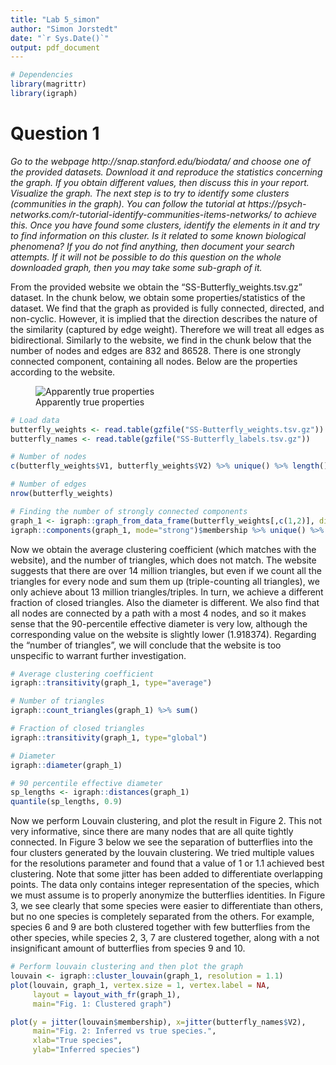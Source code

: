 ```yaml
---
title: "Lab 5_simon"
author: "Simon Jorstedt"
date: "`r Sys.Date()`"
output: pdf_document
---
```


```r
# Dependencies
library(magrittr)
library(igraph)
```

# Question 1
*Go to the webpage http://snap.stanford.edu/biodata/ and choose one of the provided datasets. Download it and reproduce the statistics concerning the graph. If you obtain different values, then discuss this in your report. Visualize the graph. The next step is to try to identify some clusters (communities in the graph). You can follow the tutorial at https://psych-networks.com/r-tutorial-identify-communities-items-networks/ to achieve this. Once you have found some clusters, identify the elements in it and try to find information on this cluster. Is it related to some known biological phenomena? If you do not find anything, then document your search attempts. If it will not be possible to do this question on the whole downloaded graph, then you may take some sub-graph of it.*

From the provided website we obtain the "SS-Butterfly_weights.tsv.gz" dataset. In the chunk below, we obtain some properties/statistics of the dataset. We find that the graph as provided is fully connected, directed, and non-cyclic. However, it is implied that the direction describes the nature of the similarity (captured by edge weight). Therefore we will treat all edges as bidirectional. Similarly to the website, we find in the chunk below that the number of nodes and edges are 832 and 86528. There is one strongly connected component, containing all nodes. Below are the properties according to the website.

![Apparently true properties](butterfly_statistics.png)

```r
# Load data
butterfly_weights <- read.table(gzfile("SS-Butterfly_weights.tsv.gz"))
butterfly_names <- read.table(gzfile("SS-Butterfly_labels.tsv.gz"))

# Number of nodes
c(butterfly_weights$V1, butterfly_weights$V2) %>% unique() %>% length()

# Number of edges
nrow(butterfly_weights)

# Finding the number of strongly connected components
graph_1 <- igraph::graph_from_data_frame(butterfly_weights[,c(1,2)], directed = FALSE)
igraph::components(graph_1, mode="strong")$membership %>% unique() %>% length()
```

Now we obtain the average clustering coefficient (which matches with the website), and the number of triangles, which does not match. The website suggests that there are over 14 million triangles, but even if we count all the triangles for every node and sum them up (triple-counting all triangles), we only achieve about 13 million triangles/triples. In turn, we achieve a different fraction of closed triangles. Also the diameter is different. We also find that all nodes are connected by a path with a most 4 nodes, and so it makes sense that the 90-percentile effective diameter is very low, although the corresponding value on the website is slightly lower (1.918374). Regarding the "number of triangles", we will conclude that the website is too unspecific to warrant further investigation.

```r
# Average clustering coefficient
igraph::transitivity(graph_1, type="average")

# Number of triangles
igraph::count_triangles(graph_1) %>% sum()

# Fraction of closed triangles
igraph::transitivity(graph_1, type="global")

# Diameter
igraph::diameter(graph_1)

# 90 percentile effective diameter
sp_lengths <- igraph::distances(graph_1)
quantile(sp_lengths, 0.9)
```

Now we perform Louvain clustering, and plot the result in Figure 2. This not very informative, since there are many nodes that are all quite tightly connected. In Figure 3 below we see the separation of butterflies into the four clusters generated by the louvain clustering. We tried multiple values for the resolutions parameter and found that a value of 1 or 1.1 achieved best clustering. Note that some jitter has been added to differentiate overlapping points. The data only contains integer representation of the species, which we must assume is to properly anonymize the butterflies identities. In Figure 3, we see clearly that some species were easier to differentiate than others, but no one species is completely separated from the others. For example, species 6 and 9 are both clustered together with few butterflies from the other species, while species 2, 3, 7 are clustered together, along with a not insignificant amount of butterflies from species 9 and 10.

```r
# Perform louvain clustering and then plot the graph
louvain <- igraph::cluster_louvain(graph_1, resolution = 1.1)
plot(louvain, graph_1, vertex.size = 1, vertex.label = NA,
     layout = layout_with_fr(graph_1),
     main="Fig. 1: Clustered graph")
```


```r
plot(y = jitter(louvain$membership), x=jitter(butterfly_names$V2),
     main="Fig. 2: Inferred vs true species.",
     xlab="True species",
     ylab="Inferred species")
```



